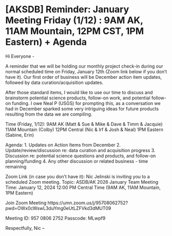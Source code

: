 # [AKSDB] Reminder: January Meeting Friday (1/12) : 9AM AK, 11AM Mountain, 12PM CST, 1PM Eastern) + Agenda

Hi Everyone -

A reminder that we will be holding our monthly project check-in during our normal scheduled time on Friday, January 12th (Zoom link below if you don't have it). Our first order of business will be December action item updates, followed by data curation/acquisition updates. 

After those standard items, I would like to use our time to discuss and brainstorm potential science products, follow-on work, and potential follow-on funding. I owe Neal P (USGS) for prompting this, as a conversation we had in December sparked some very intriguing ideas for future products resulting from the data we are compiling.

Time (Friday, 1/12): 
9AM AK (Matt & Sue & Mike & Dave & Timm & Jacquie)
11AM Mountain (Colby)
12PM Central (Nic & Irf & Josh & Neal)
1PM Eastern (Sabine, Erin)

Agenda:
1. Updates on Action Items from December
2. Update/review/discussion re: data curation and acquisition progress
3. Discussion re: potential science questions and products, and follow-on planning/funding
4. Any other discussion or related business - time remaining

Zoom Link (in case you don't have it):
Nic Jelinski is inviting you to a scheduled Zoom meeting.
Topic: ASDB/AK 2026 January Team Meeting
Time: January 12, 2024 12:00 PM Central Time (9AM AK, 11AM Mountain, 1PM Eastern)

Join Zoom Meeting
https://umn.zoom.us/j/95708062752?pwd=OWx0cWswL3duYmg0eUtLZFVkd3dMUT09

Meeting ID: 957 0806 2752
Passcode: MLwpf9

Respectfully,
Nic
--